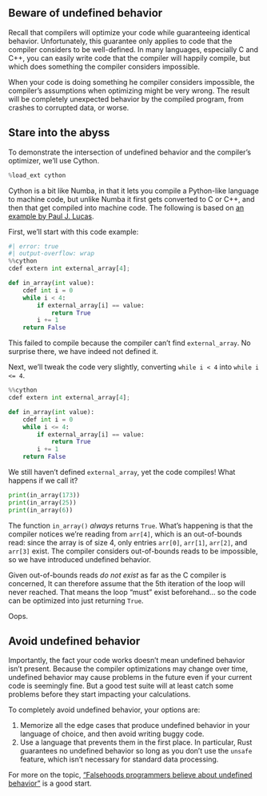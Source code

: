 ## Beware of undefined behavior

Recall that compilers will optimize your code while guaranteeing identical behavior.
Unfortunately, this guarantee only applies to code that the compiler considers to be well-defined.
In many languages, especially C and C++, you can easily write code that the compiler will happily compile, but which does something the compiler considers impossible.

When your code is doing something he compiler considers impossible, the compiler's assumptions when optimizing might be very wrong.
The result will be completely unexpected behavior by the compiled program, from crashes to corrupted data, or worse.

## Stare into the abyss

To demonstrate the intersection of undefined behavior and the compiler's optimizer, we'll use Cython.

```python
%load_ext cython
```

Cython is a bit like Numba, in that it lets you compile a Python-like language to machine code, but unlike Numba it first gets converted to C or C++, and then that get compiled into machine code.
The following is based on [an example by Paul J. Lucas](https://medium.com/@pauljlucas/undefined-behavior-in-c-and-c-f30844f20e2a1).

First, we'll start with this code example:

```python
#| error: true
#| output-overflow: wrap
%%cython
cdef extern int external_array[4];

def in_array(int value):
    cdef int i = 0
    while i < 4:
        if external_array[i] == value:
            return True
        i += 1
    return False
```

This failed to compile because the compiler can't find `external_array`.
No surprise there, we have indeed not defined it.

Next, we'll tweak the code very slightly, converting `while i < 4` into `while i <= 4`.

```python
%%cython
cdef extern int external_array[4];

def in_array(int value):
    cdef int i = 0
    while i <= 4:
        if external_array[i] == value:
            return True
        i += 1
    return False
```

We still haven't defined `external_array`, yet the code compiles!
What happens if we call it?

```python
print(in_array(173))
print(in_array(25))
print(in_array(6))
```

The function `in_array()` _always_ returns `True`.
What's happening is that the compiler notices we're reading from `arr[4]`, which is an out-of-bounds read: since the array is of size 4, only entries `arr[0]`, `arr[1]`, `arr[2]`, and `arr[3]` exist.
The compiler considers out-of-bounds reads to be impossible, so we have introduced undefined behavior.

Given out-of-bounds reads _do not exist_ as far as the C compiler is concerned, It can therefore assume that the 5th iteration of the loop will never reached.
That means the loop "must" exist beforehand... so the code can be optimized into just returning `True`.

Oops.

## Avoid undefined behavior

Importantly, the fact your code works doesn't mean undefined behavior isn't present.
Because the compiler optimizations may change over time, undefined behavior may cause problems in the future even if your current code is seemingly fine.
But a good test suite will at least catch some problems before they start impacting your calculations.

To completely avoid undefined behavior, your options are:

1. Memorize all the edge cases that produce undefined behavior in your language of choice, and then avoid writing buggy code.
2. Use a language that prevents them in the first place.
   In particular, Rust guarantees no undefined behavior so long as you don't use the `unsafe` feature, which isn't necessary for standard data processing.

For more on the topic, ["Falsehoods programmers believe about undefined behavior"](https://predr.ag/blog/falsehoods-programmers-believe-about-undefined-behavior/) is a good start.
